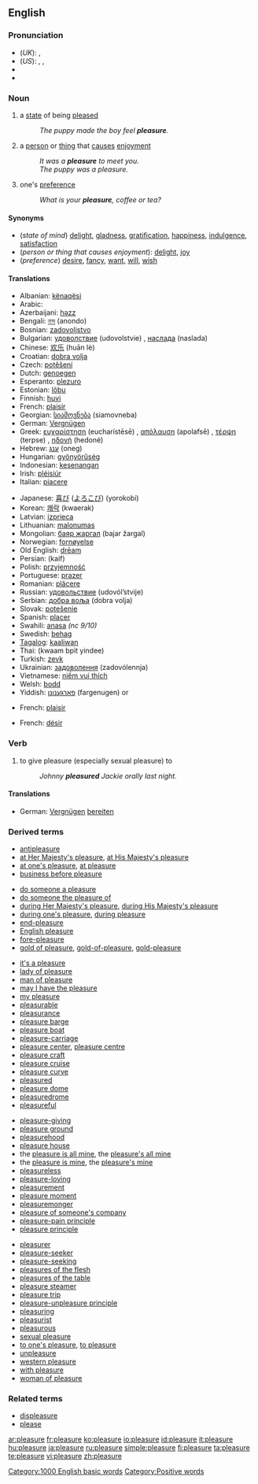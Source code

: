 ==English==
{{wikipedia}}
===Pronunciation===
*(''UK''): {{IPA|/ˈplɛʒə/}}, {{SAMPA|/"plEZ@/}}
*(''US''): {{AHD|plĕzhʹər}}, {{IPA|/ˈplɛʒɚ/}}, {{SAMPA|/"plEZ@`/}}
*{{audio|en-us-pleasure.ogg|Audio (US)}}
*{{rhymes|ɛʒə(r)}}

===Noun===
{{en-noun}}

# {{uncountable}} a [[state]] of being [[please]]d
#:''The puppy made the boy feel '''pleasure'''.''
# {{countable}} a [[person]] or [[thing]] that [[cause]]s [[enjoyment]]
#:''It was a '''pleasure''' to meet you.''
#:''The puppy was a pleasure.''
# {{uncountable}} one's [[preference]]
#:''What is your '''pleasure''', coffee or tea?''

====Synonyms====
*(''state of mind'') [[delight]], [[gladness]], [[gratification]], [[happiness]], [[indulgence]], [[satisfaction]]
*(''person or thing that causes enjoyment''): [[delight]], [[joy]]
*(''preference'') [[desire]], [[fancy]], [[want]], [[will]], [[wish]]

====Translations====
{{trans-top|a state of being pleased}}
*Albanian: [[kënaqësi]] {{g|Albanian}}
*Arabic: {{ARchar|[[متعة]]}} {{f}}
*Azerbaijani: [[həzz]]
*Bengali: [[নন্দ]] (anondo)
*Bosnian: [[zadovoljstvo]] {{n}}
*Bulgarian: [[удоволствие]] (udovolstvie) {{n}}, [[наслада]] (naslada) {{f}}
*Chinese: [[欢乐]] (huān lè)
*Croatian: [[dobra volja]] {{f}}
*Czech: [[potěšení]] {{m}}
*Dutch: [[genoegen]] {{n}}
*Esperanto: [[plezuro]]
*Estonian: [[lõbu]]
*Finnish: [[huvi]]
*French: [[plaisir]] {{m}}
*Georgian: [[სიამოვნება]] (siamovneba)
*German: [[Vergnügen]] {{n}}
*Greek: [[ευχαρίστηση]] (eucharístēsē) {{f}}, [[απόλαυση]] (apolafsē) {{f}}, [[τέρψη]] (terpse) {{f}}, [[ηδονή]] (hedoné) {{f}}
*Hebrew: [[ענג]] (oneg) {{m}}
*Hungarian: [[gyönyörűség]]
*Indonesian: [[kesenangan]]
*Irish: [[pléisiúr]] {{g|Irish}}
*Italian: [[piacere]] {{m}}
{{trans-mid}}
*Japanese: [[喜び]] ([[よろこび]]) (yorokobi)
*Korean: [[쾌락]] (kwaerak)
*Latvian: [[izprieca]] {{f}}
*Lithuanian: [[malonumas]] {{g|Lithuanian}}
*Mongolian: [[баяр жаргал]] (bajar žargal)
*Norwegian: [[fornøyelse]] {{g|Norwegian}}
*Old English: [[dream#Old English|drēam]] {{m}}
*Persian: {{FAchar|[[کیف]]}} (kaif)
*Polish: [[przyjemność]] {{f}}
*Portuguese: [[prazer]] {{m}}
*Romanian: [[plăcere]] {{f}}
*Russian: [[удовольствие]] (udovól’stvije) {{n}}
*Serbian: [[добра воља]] (dobra volja) {{f}}
*Slovak: [[potešenie]] {{n}}
*Spanish: [[placer#Spanish|placer]] {{m}}
*Swahili: [[anasa]] ''(nc 9/10)''
*Swedish: [[behag]] {{n}}
*[[Tagalog]]: [[kaaliwan]]
*Thai: {{THchar|[[ความปิติยินดี]]}} (kwaam bpìt yindee)
*Turkish: [[zevk]]
*Ukrainian: [[задоволення]] (zadovólennja) {{f}}
*Vietnamese: [[niềm vui thích]]
*Welsh: [[bodd]] {{g|Welsh}}
*Yiddish: [[פארגענונן]] (fargenugen) {{n}} or {{m}}
{{trans-bottom}}

{{trans-top|person or thing that causes enjoyment}}
*French: [[plaisir]] {{m}}
{{trans-mid}}
{{trans-bottom}}

{{trans-top|one's preference}}
*French: [[désir]] {{m}}
{{trans-mid}}
{{trans-bottom}}

===Verb===
{{en-verb|pleasur|ing}}

# {{transitive}} to give pleasure (especially sexual pleasure) to
#:''Johnny '''pleasured''' Jackie orally last night.''

====Translations====
*German: [[Vergnügen]] [[bereiten]]

===Derived terms===
{{top4}}
*[[antipleasure]]
*[[at Her Majesty's pleasure]], [[at His Majesty's pleasure]]
*[[at one's pleasure]], [[at pleasure]]
*[[business before pleasure]]
<!--For "displeasure" see "Related terms" below-->
*[[do someone a pleasure]]
*[[do someone the pleasure of]]
*[[during Her Majesty's pleasure]], [[during His Majesty's pleasure]]
*[[during one's pleasure]], [[during pleasure]]
*[[end-pleasure]]
*[[English pleasure]]
*[[fore-pleasure]]
*[[gold of pleasure]], [[gold-of-pleasure]], [[gold-pleasure]]
{{mid4}}
*[[it's a pleasure]]
*[[lady of pleasure]]
*[[man of pleasure]]
*[[may I have the pleasure]]
*[[my pleasure]]
*[[pleasurable]]<!--from which some terms are derived-->
*[[pleasurance]]
*[[pleasure barge]]
*[[pleasure boat]]
*[[pleasure-carriage]]
*[[pleasure center]], [[pleasure centre]]
*[[pleasure craft]]
*[[pleasure cruise]]
*[[pleasure curve]]
*[[pleasured]]<!--adjective-->
*[[pleasure dome]]
*[[pleasuredrome]]
*[[pleasureful]]
{{mid4}}
*[[pleasure-giving]]
*[[pleasure ground]]
*[[pleasurehood]]
*[[pleasure house]]
*the [[pleasure is all mine]], the [[pleasure's all mine]]
*the [[pleasure is mine]], the [[pleasure's mine]]
*[[pleasureless]]
*[[pleasure-loving]]
*[[pleasurement]]
*[[pleasure moment]]
*[[pleasuremonger]]
*[[pleasure of someone's company]]
*[[pleasure-pain principle]]
*[[pleasure principle]]
{{mid4}}
*[[pleasurer]]
*[[pleasure-seeker]]
*[[pleasure-seeking]]
*[[pleasures of the flesh]]
*[[pleasures of the table]]
*[[pleasure steamer]]
*[[pleasure trip]]
*[[pleasure-unpleasure principle]]
*[[pleasuring]]<!--noun-->
*[[pleasurist]]
*[[pleasurous]]
*[[sexual pleasure]]
*[[to one's pleasure]], [[to pleasure]]
*[[unpleasure]]
*[[western pleasure]]
*[[with pleasure]]
*[[woman of pleasure]]
{{bottom}}

===Related terms===
*[[displeasure]]<!--not directly from the English "pleasure"-->
*[[please]]

[[Category:1000 English basic words]]
[[Category:Positive words]]

[[ar:pleasure]]
[[fr:pleasure]]
[[ko:pleasure]]
[[io:pleasure]]
[[id:pleasure]]
[[it:pleasure]]
[[hu:pleasure]]
[[ja:pleasure]]
[[ru:pleasure]]
[[simple:pleasure]]
[[fi:pleasure]]
[[ta:pleasure]]
[[te:pleasure]]
[[vi:pleasure]]
[[zh:pleasure]]